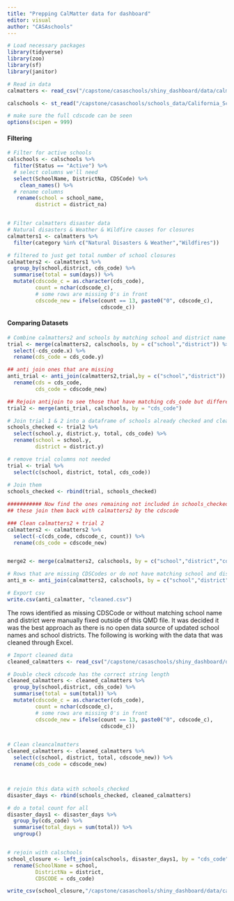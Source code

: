 ```yaml
---
title: "Prepping CalMatter data for dashboard"
editor: visual
author: "CASAschools"
---
```


```r
# Load necessary packages
library(tidyverse)
library(zoo)
library(sf)
library(janitor)
```

```r
# Read in data
calmatters <- read_csv("/capstone/casaschools/shiny_dashboard/data/calmatters/disasterDays.csv")

calschools <- st_read("/capstone/casaschools/schools_data/California_Schools_2022-23/California_Schools_2022-23.shp") %>% st_drop_geometry()

# make sure the full cdscode can be seen
options(scipen = 999)

```

#### Filtering

```r
# Filter for active schools
calschools <- calschools %>% 
  filter(Status == "Active") %>% 
  # select columns we'll need
  select(SchoolName, DistrictNa, CDSCode) %>% 
    clean_names() %>% 
  # rename columns
   rename(school = school_name,
         district = district_na)


# Filter calmatters disaster data
# Natural disasters & Weather & Wildfire causes for closures
calmatters1 <- calmatters %>% 
  filter(category %in% c("Natural Disasters & Weather","Wildfires"))

# filtered to just get total number of school closures 
calmatters2 <- calmatters1 %>% 
  group_by(school,district, cds_code) %>% 
  summarise(total = sum(days)) %>% 
  mutate(cdscode_c = as.character(cds_code),
         count = nchar(cdscode_c),
         # some rows are missing 0's in front
         cdscode_new = ifelse(count == 13, paste0("0", cdscode_c),
                              cdscode_c))

```

#### Comparing Datasets

```r
# Combine calmatters2 and schools by matching school and district name
trial <- merge(calmatters2, calschools, by = c("school","district")) %>% 
  select(-cds_code.x) %>% 
  rename(cds_code = cds_code.y)

## anti join ones that are missing
anti_trial <- anti_join(calmatters2,trial,by = c("school","district")) %>% 
  rename(cds = cds_code,
         cds_code = cdscode_new)

## Rejoin antijoin to see those that have matching cds_code but different names
trial2 <- merge(anti_trial, calschools, by = "cds_code")

# Join trial 1 & 2 into a dataframe of schools already checked and cleaned
schools_checked <- trial2 %>% 
  select(school.y, district.y, total, cds_code) %>% 
  rename(school = school.y,
         district = district.y)

# remove trial columns not needed
trial <- trial %>% 
  select(c(school, district, total, cds_code))
  
# Join them   
schools_checked <- rbind(trial, schools_checked)

########### Now find the ones remaining not included in schools_checked
## these join them back with calmatters2 by the cdscode

### Clean calmatters2 + trial 2
calmatters2 <- calmatters2 %>% 
  select(-c(cds_code, cdscode_c, count)) %>% 
  rename(cds_code = cdscode_new)


merge2 <- merge(calmatters2, calschools, by = c("school","district","cds_code"))

# Rows that are missing CDSCodes or do not have matching school and district names
anti_m <- anti_join(calmatters2, calschools, by = c("school","district","cds_code"))

# Export csv
write.csv(anti_calmatter, "cleaned.csv")
```

The rows identified as missing CDSCode or without matching school name and district were manually fixed outside of this QMD file. It was decided it was the best approach as there is no open data source of updated school names and school districts. The following is working with the data that was cleaned through Excel.

```r
# Import cleaned data
cleaned_calmatters <- read_csv("/capstone/casaschools/shiny_dashboard/data/calmatters/calmatters_clean.csv") %>% select(-"...5")

# Double check cdscode has the correct string length
cleaned_calmatters <- cleaned_calmatters %>% 
  group_by(school,district, cds_code) %>% 
  summarise(total = sum(total)) %>% 
  mutate(cdscode_c = as.character(cds_code),
         count = nchar(cdscode_c),
         # some rows are missing 0's in front
         cdscode_new = ifelse(count == 13, paste0("0", cdscode_c),
                              cdscode_c))


# Clean cleancalmatters
cleaned_calmatters <- cleaned_calmatters %>% 
  select(c(school, district, total, cdscode_new)) %>% 
  rename(cds_code = cdscode_new)



# rejoin this data with schools_checked
disaster_days <- rbind(schools_checked, cleaned_calmatters)

# do a total count for all
disaster_days1 <- disaster_days %>% 
  group_by(cds_code) %>% 
  summarise(total_days = sum(total)) %>% 
  ungroup()


# rejoin with calschools
school_closure <- left_join(calschools, disaster_days1, by = "cds_code") %>% 
  rename(SchoolName = school,
         DistrictNa = district,
         CDSCODE = cds_code)

write_csv(school_closure,"/capstone/casaschools/shiny_dashboard/data/calmatters/school_closure.csv")
```
